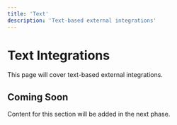 ```yaml
---
title: 'Text'
description: 'Text-based external integrations'
---
```


# Text Integrations

This page will cover text-based external integrations.

## Coming Soon

Content for this section will be added in the next phase.

